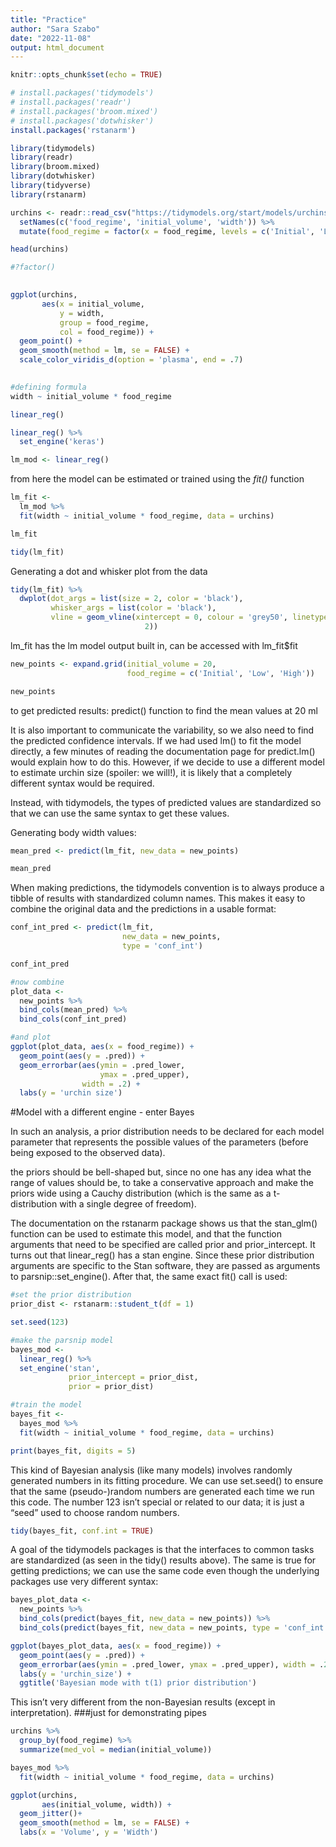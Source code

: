 ---
title: "Practice"
author: "Sara Szabo"
date: "2022-11-08"
output: html_document
---

```{r setup, include=FALSE}
knitr::opts_chunk$set(echo = TRUE)
```


```{r}
# install.packages('tidymodels')
# install.packages('readr')
# install.packages('broom.mixed')
# install.packages('dotwhisker')
install.packages('rstanarm')

library(tidymodels)
library(readr)
library(broom.mixed)
library(dotwhisker)
library(tidyverse)
library(rstanarm)
```

```{r}
urchins <- readr::read_csv("https://tidymodels.org/start/models/urchins.csv") %>% 
  setNames(c('food_regime', 'initial_volume', 'width')) %>%
  mutate(food_regime = factor(x = food_regime, levels = c('Initial', 'Low', 'High')))

head(urchins)

#?factor()
  
```

```{r}
ggplot(urchins,
       aes(x = initial_volume,
           y = width,
           group = food_regime,
           col = food_regime)) +
  geom_point() +
  geom_smooth(method = lm, se = FALSE) +
  scale_color_viridis_d(option = 'plasma', end = .7)
  
```

```{r}
#defining formula
width ~ initial_volume * food_regime

linear_reg()
```

```{r}
linear_reg() %>% 
  set_engine('keras')
```

```{r}
lm_mod <- linear_reg()
```

from here the model can be estimated or trained using the _fit()_ function

```{r}
lm_fit <- 
  lm_mod %>% 
  fit(width ~ initial_volume * food_regime, data = urchins)

lm_fit
```
```{r}
tidy(lm_fit)
```
Generating a dot and whisker plot from the data

```{r}
tidy(lm_fit) %>% 
  dwplot(dot_args = list(size = 2, color = 'black'),
         whisker_args = list(color = 'black'),
         vline = geom_vline(xintercept = 0, colour = 'grey50', linetype = 
                              2))
```

lm_fit has the lm model output built in, can be accessed with lm_fit$fit

```{r}
new_points <- expand.grid(initial_volume = 20,
                          food_regime = c('Initial', 'Low', 'High'))

new_points
```
to get predicted results: predict() function to find the mean values at 20 ml

It is also important to communicate the variability, so we also need to find the predicted confidence intervals. If we had used lm() to fit the model directly, a few minutes of reading the documentation page for predict.lm() would explain how to do this. However, if we decide to use a different model to estimate urchin size (spoiler: we will!), it is likely that a completely different syntax would be required.

Instead, with tidymodels, the types of predicted values are standardized so that we can use the same syntax to get these values.

Generating body width values:

```{r}
mean_pred <- predict(lm_fit, new_data = new_points)

mean_pred
```
When making predictions, the tidymodels convention is to always produce a tibble of results with standardized column names. This makes it easy to combine the original data and the predictions in a usable format:

```{r}
conf_int_pred <- predict(lm_fit,
                         new_data = new_points,
                         type = 'conf_int')

conf_int_pred

#now combine
plot_data <- 
  new_points %>% 
  bind_cols(mean_pred) %>% 
  bind_cols(conf_int_pred)

#and plot
ggplot(plot_data, aes(x = food_regime)) + 
  geom_point(aes(y = .pred)) +
  geom_errorbar(aes(ymin = .pred_lower,
                    ymax = .pred_upper),
                width = .2) +
  labs(y = 'urchin size')
```
#Model with a different engine - enter Bayes

In such an analysis, a prior distribution needs to be declared for each model parameter that represents the possible values of the parameters (before being exposed to the observed data).

the priors should be bell-shaped but, since no one has any idea what the range of values should be, to take a conservative approach and make the priors wide using a Cauchy distribution (which is the same as a t-distribution with a single degree of freedom).

The documentation on the rstanarm package shows us that the stan_glm() function can be used to estimate this model, and that the function arguments that need to be specified are called prior and prior_intercept. It turns out that linear_reg() has a stan engine. Since these prior distribution arguments are specific to the Stan software, they are passed as arguments to parsnip::set_engine(). After that, the same exact fit() call is used:

```{r}
#set the prior distribution
prior_dist <- rstanarm::student_t(df = 1)

set.seed(123)

#make the parsnip model
bayes_mod <- 
  linear_reg() %>% 
  set_engine('stan',
             prior_intercept = prior_dist,
             prior = prior_dist)

#train the model
bayes_fit <- 
  bayes_mod %>% 
  fit(width ~ initial_volume * food_regime, data = urchins)

print(bayes_fit, digits = 5)
```
This kind of Bayesian analysis (like many models) involves randomly generated numbers in its fitting procedure. We can use set.seed() to ensure that the same (pseudo-)random numbers are generated each time we run this code. The number 123 isn’t special or related to our data; it is just a “seed” used to choose random numbers.

```{r}
tidy(bayes_fit, conf.int = TRUE)
```

A goal of the tidymodels packages is that the interfaces to common tasks are standardized (as seen in the tidy() results above). The same is true for getting predictions; we can use the same code even though the underlying packages use very different syntax:

```{r}
bayes_plot_data <- 
  new_points %>% 
  bind_cols(predict(bayes_fit, new_data = new_points)) %>% 
  bind_cols(predict(bayes_fit, new_data = new_points, type = 'conf_int'))

ggplot(bayes_plot_data, aes(x = food_regime)) +
  geom_point(aes(y = .pred)) +
  geom_errorbar(aes(ymin = .pred_lower, ymax = .pred_upper), width = .2) +
  labs(y = 'urchin_size') + 
  ggtitle('Bayesian mode with t(1) prior distribution')
```

This isn’t very different from the non-Bayesian results (except in interpretation).
###just for demonstrating pipes
```{r}
urchins %>% 
  group_by(food_regime) %>% 
  summarize(med_vol = median(initial_volume))

bayes_mod %>% 
  fit(width ~ initial_volume * food_regime, data = urchins)
```

```{r}
ggplot(urchins,
       aes(initial_volume, width)) +
  geom_jitter()+
  geom_smooth(method = lm, se = FALSE) +
  labs(x = 'Volume', y = 'Width')
```

